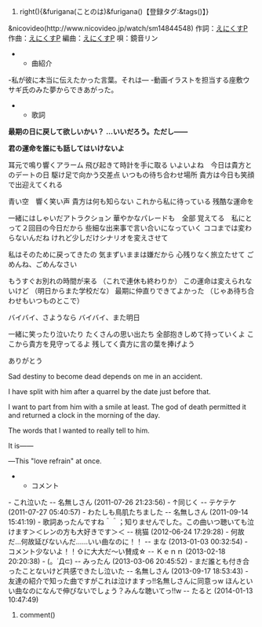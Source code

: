 #right(){&furigana(ことのは)&furigana()【登録タグ:&tags()】}
&nicovideo(http://www.nicovideo.jp/watch/sm14844548)
作詞：[[えにくすP]]
作曲：[[えにくすP]]
編曲：[[えにくすP]]
唄：鏡音リン

**曲紹介
-私が彼に本当に伝えたかった言葉。それは―
-動画イラストを担当する座敷ウサギ氏のみた夢からできあがった。

**歌詞
'''最期の日に戻して欲しいかい？'''
'''…いいだろう。ただし――'''

'''君の運命を誰にも話してはいけないよ'''


耳元で鳴り響くアラーム
飛び起きて時計を手に取る
いよいよね　今日は貴方とのデートの日
駆け足で向かう交差点
いつもの待ち合わせ場所
貴方は今日も笑顔で出迎えてくれる

青い空　響く笑い声
貴方は何も知らない
これから私に待っている
残酷な運命を


一緒にはしゃいだアトラクション
華やかなパレードも　全部
覚えてる　私にとって２回目の今日だから
些細な出来事で言い合いになっていく
ココまでは変わらないんだね
けれど少しだけシナリオを変えさせて

私はそのために戻ってきたの
気まずいままは嫌だから
心残りなく旅立たせて
ごめんね、ごめんなさい

もうすぐお別れの時間が来る
（これで連休も終わりか）
この運命は変えられないけど
（明日からまた学校だな）
最期に仲直りできてよかった
（じゃあ待ち合わせもいつものとこで）

バイバイ、さようなら
バイバイ、また明日

一緒に笑ったり泣いたり
たくさんの思い出たち
全部抱きしめて持っていくよ
ここから貴方を見守ってるよ
残してく貴方に言の葉を捧げよう

ありがとう

Sad destiny to become dead depends
on me in an accident.

I have split with him after a quarrel
by the date just before that.

I want to part from him with a smile at least.
The god of death permitted it and
returned a clock in the morning of the day.

The words that I wanted to really tell to him.

It is――


―This "love refrain" at once.




**コメント
- これ泣いた  -- 名無しさん  (2011-07-26 21:23:56)
- ↑同じく  -- テケテケ  (2011-07-27 05:40:57)
- わたしも鳥肌たちました  -- 名無しさん  (2011-09-14 15:41:19)
- 歌詞あったんですね＾＾；知りませんでした。この曲いつ聴いても泣けます＞＜レンの方も大好きです＞＜  -- 桃猫  (2012-06-24 17:29:28)
- 何故だ…何故延びないんだ……いい曲なのに！！  -- まな  (2013-01-03 00:32:54)
- コメント少ないよ！！⇧に大大だ～い賛成☆  -- Ｋｅｎｎ  (2013-02-18 20:20:38)
- (。´Д⊂)  -- みったん  (2013-03-06 20:45:52)
- まだ誰とも付き合ったことないけど共感できたし泣いた  -- 名無しさん  (2013-09-17 18:53:43)
- 友達の紹介で知った曲ですがこれは泣けますっ!!名無しさんに同意っw ほんといい曲なのになんで伸びないでしょう？みんな聴いてっ!!w  -- たると  (2014-01-13 10:47:49)
#comment()